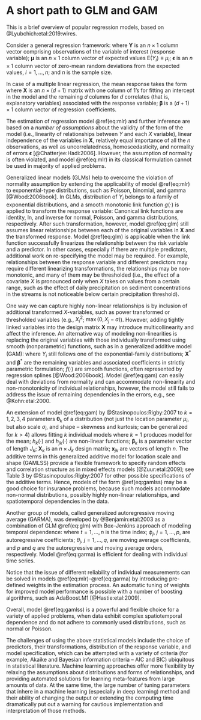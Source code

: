 # A short path to GLM and GAM {#GLM}

This is a brief overview of popular regression models, based on @Lyubchich:etal:2019:wires.

Consider a general regression framework:
\begin{equation}
    (\#eq:general)
    \mathbf{Y} = \boldsymbol{\mu} + \boldsymbol{\epsilon},
\end{equation}
where $\mathbf{Y}$ is an $n\times1$ column vector comprising observations of the variable of interest (response variable); $\boldsymbol{\mu}$ is an $n\times1$ column vector of expected values $\mathrm{E}(Y_i) \equiv \mu_i$; $\boldsymbol{\epsilon}$ is an $n\times1$ column vector of zero-mean random deviations from the expected values, $i = 1,\ldots,n$; and $n$ is the sample size.

In case of a multiple linear regression, the mean response takes the form 
\begin{equation}
    (\#eq:mlr)
    \boldsymbol{\mu} = \mathbf{X}\boldsymbol{\beta},
\end{equation}
where $\mathbf{X}$ is an $n\times(d+1)$ matrix with one column of 1's for fitting an intercept in the model and the remaining $d$ columns for $d$ correlates (that is, explanatory variables) associated with the response variable; $\boldsymbol{\beta}$ is a $(d+1)\times 1$ column vector of regression coefficients.

The estimation of regression model \@ref(eq:mlr) and further inference are based on a _number of assumptions_ about the validity of the form of the model (i.e., linearity of relationships between $Y$ and each $X$ variable), linear independence of the variables in $\mathbf{X}$, relatively equal importance of all the $n$ observations, as well as uncorrelatedness, homoscedasticity, and normality of errors $\boldsymbol{\epsilon}$ [@Chatterjee:Hadi:2006]. However, the assumption of normality is often violated, and model \@ref(eq:mlr) in its classical formulation cannot be used in majority of applied problems.

Generalized linear models (GLMs) help to overcome the violation of normality assumption by extending the applicability of model \@ref(eq:mlr) to exponential-type distributions, such as Poisson, binomial, and gamma [@Wood:2006book]. In GLMs, distribution of $Y_i$ belongs to a family of exponential distributions, and a smooth monotonic link function $g(\cdot)$ is applied to transform the response variable:
\begin{equation}
    (\#eq:glm)
    g(\boldsymbol{\mu}) = \mathbf{X}\boldsymbol{\beta}.
\end{equation}
Canonical link functions are identity, ln, and inverse for normal, Poisson, and gamma distributions, respectively. After such transformation, however, model \@ref(eq:glm) still assumes linear relationships between each of the original variables in $\mathbf{X}$ and the transformed response. Model \@ref(eq:glm) is applicable when the link function successfully linearizes the relationship between the risk variable and a predictor. In other cases, especially if there are multiple predictors, additional work on re-specifying the model may be required. For example, relationships between the response variable and different predictors may require different linearizing transformations, the relationships may be non-monotonic, and many of them may be thresholded (i.e., the effect of a covariate $X$ is pronounced only when $X$ takes on values from a certain range, such as the effect of daily precipitation on sediment concentrations in the streams is not noticeable below certain precipitation threshold). 

One way we can capture highly non-linear relationships is by inclusion of additional transformed $X$-variables, such as power transformed or thresholded variables (e.g., $X_i^2$; $\max(0, X_j - a)$). However, adding tightly linked variables into the design matrix $\mathbf{X}$ may introduce multicollinearity and affect the inference. An alternative way of modeling non-linearities is replacing the original variables with those individually transformed using smooth (nonparametric) functions, such as in a generalized additive model (GAM):
\begin{equation}
    (\#eq:gam)
    g(\boldsymbol{\mu}) = \mathbf{X}^*\boldsymbol{\beta}^* + f_1(X_1) + f_2(X_2) + f_3(X_3,X_4) + \ldots,
\end{equation}
where $Y_i$ still follows one of the exponential-family distributions; $\mathbf{X}^*$ and $\boldsymbol{\beta}^*$ are the remaining variables and associated coefficients in strictly parametric formulation; $f(\cdot)$ are smooth functions, often represented by regression splines [@Wood:2006book]. Model \@ref(eq:gam) can easily deal with deviations from normality and can accommodate non-linearity and non-monotonicity of individual relationships, however, the model still fails to address the issue of remaining dependencies in the errors, e.g., see @Kohn:etal:2000.

An extension of model \@ref(eq:gam) by @Stasinopoulos:Rigby:2007 to $k=1,2,3,4$ parameters $\boldsymbol{\theta}_k$ of a distribution (not just the location parameter $\mu_i$, but also scale $\sigma_i$, and shape -- skewness and kurtosis; can be generalized for $k>4$) allows fitting $k$ individual models 
\begin{equation}
   (\#eq:gamlss)
    g_k(\boldsymbol{\theta}_k) = h_k\left(\mathbf{X}_k,\boldsymbol{\beta}_k\right) + \sum_{j=1}^{J_k}h_{jk}(\mathbf{x}_{jk}),
\end{equation}
where $k=1$ produces model for the mean; $h_k(\cdot)$ and $h_{jk}(\cdot)$ are non-linear functions; $\boldsymbol{\beta}_k$ is a parameter vector of length $J_k$; $\mathbf{X}_k$ is an $n\times J_k$ design matrix; $\mathbf{x}_{jk}$ are vectors of length $n$. The additive terms in this generalized additive model for location scale and shape (GAMLSS) provide a flexible framework to specify random effects and correlation structure as in mixed effects models [@Zuur:etal:2009]; see Table 3 by @Stasinopoulos:Rigby:2007 for other possible specifications of the additive terms. Hence, models of the form \@ref(eq:gamlss) may be a good choice for insurance problems, because such models accommodate non-normal distributions, possibly highly non-linear relationships, and spatiotemporal dependencies in the data.

Another group of models, called generalized autoregressive moving average (GARMA), was developed by @Benjamin:etal:2003 as a combination of GLM \@ref(eq:glm) with Box--Jenkins approach of modeling temporal dependence:
\begin{equation}
    (\#eq:garma)
    g(\boldsymbol{\mu}_t) = \eta_t = \mathbf{X}_t\boldsymbol{\beta} + \sum_{j=1}^p{\phi_j \{ g(y_{t-j}) - \mathbf{X}_{t-j}\boldsymbol{\beta}\}} + \sum_{j=1}^q \theta_j \left\{ g(y_{t-j}) - \eta_{t-j}\right\},
\end{equation}
where $t=1,\ldots,n$ is the time index; $\phi_j$, $j=1,\ldots,p$, are autoregressive coefficients; $\theta_j$, $j=1,\ldots,q$, are moving average coefficients, and $p$ and $q$ are the autoregressive and moving average orders, respectively. Model \@ref(eq:garma) is efficient for dealing with individual time series.

Notice that the issue of different reliability of individual measurements can be solved in models \@ref(eq:mlr)--\@ref(eq:garma) by introducing pre-defined weights in the estimation process. An automatic tuning of weights for improved model performance is possible with a number of boosting algorithms, such as AdaBoost.M1 [@Hastie:etal:2009].

Overall, model \@ref(eq:gamlss) is a powerful and flexible choice for a variety of applied problems, when data exhibit complex spatiotemporal dependence and do not adhere to commonly used distributions, such as normal or Poisson.

The challenges of using the above statistical models include the choice of predictors, their transformations, distribution of the response variable, and model specification, which can be attempted with a variety of criteria (for example, Akaike and Bayesian information criteria -- AIC and BIC) ubiquitous in statistical literature. Machine learning approaches offer more flexibility by relaxing the assumptions about distributions and forms of relationships, and providing automated solutions for learning meta-features from large amounts of data. At the same time, the large number of tuning parameters that inhere in a machine learning (especially in deep learning) method and their ability of changing the output or extending the computing time dramatically put out a warning for cautious implementation and interpretation of those methods.


